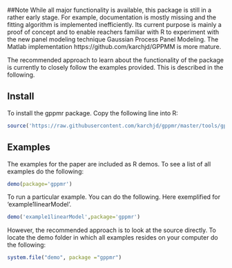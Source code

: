 ##Note
While all major functionality is available, this package is still in a rather early stage. For example, documentation is mostly missing and the fitting algorithm is implemented inefficiently. Its current purpose is mainly a proof of concept and to enable reachers familiar with R to experiment with the new panel modeling technique Gaussian Process Panel Modeling. The Matlab implementation https://github.com/karchjd/GPPMM is more mature.

The recommended approach to learn about the functionality of the package is currently to closely follow the examples provided. This is described in the following.

## Install

To install the gppmr package. Copy the following line into R:
```r
source('https://raw.githubusercontent.com/karchjd/gppmr/master/tools/gppmrInstall.R')
```


## Examples
The examples for the paper are included as R demos. To see a list of all examples do the following:
```r
demo(package='gppmr')
```

To run a particular example. You can do the following. Here exemplified for 'example1linearModel'.
```r
demo('example1linearModel',package='gppmr')
```

However, the recommended approach is to look at the source directly. To locate the demo folder in which all examples resides on your computer do the following:
```r
system.file("demo", package ="gppmr")
```


